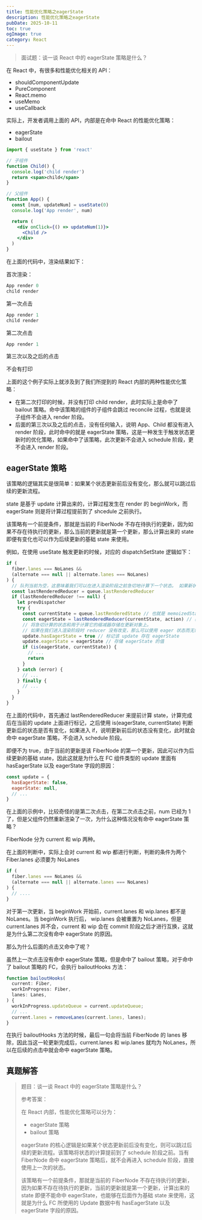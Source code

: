 ```yaml
---
title: 性能优化策略之eagerState
description: 性能优化策略之eagerState
pubDate: 2025-10-11
toc: true
ogImage: true
category: React
---
```


> 面试题：谈一谈 React 中的 eagerState 策略是什么？

在 React 中，有很多和性能优化相关的 API：

- shouldComponentUpdate
- PureComponent
- React.memo
- useMemo
- useCallback

实际上，开发者调用上面的 API，内部是在命中 React 的性能优化策略：

- eagerState
- bailout

```jsx
import { useState } from 'react'

// 子组件
function Child() {
  console.log('child render')
  return <span>child</span>
}

// 父组件
function App() {
  const [num, updateNum] = useState(0)
  console.log('App render', num)

  return (
    <div onClick={() => updateNum(1)}>
      <Child />
    </div>
  )
}
```

在上面的代码中，渲染结果如下：

首次渲染：

```js
App render 0
child render
```

第一次点击

```js
App render 1
child render
```

第二次点击

```js
App render 1
```

第三次以及之后的点击

不会有打印

上面的这个例子实际上就涉及到了我们所提到的 React 内部的两种性能优化策略：

- 在第二次打印的时候，并没有打印 child render，此时实际上是命中了 bailout 策略。命中该策略的组件的子组件会跳过 reconcile 过程，也就是说子组件不会进入 render 阶段。
- 后面的第三次以及之后的点击，没有任何输入，说明 App、Child 都没有进入 render 阶段，此时命中的就是 eagerState 策略，这是一种发生于触发状态更新时的优化策略，如果命中了该策略，此次更新不会进入 schedule 阶段，更不会进入 render 阶段。

## eagerState 策略

该策略的逻辑其实是很简单：如果某个状态更新前后没有变化，那么就可以跳过后续的更新流程。

state 是基于 update 计算出来的，计算过程发生在 render 的 beginWork，而 eagerState 则是将计算过程提前到了 shcedule 之前执行。

该策略有一个前提条件，那就是当前的 FiberNode 不存在待执行的更新，因为如果不存在待执行的更新，那么当前的更新就是第一个更新，那么计算出来的 state 即便有变化也可以作为后续更新的基础 state 来使用。

例如，在使用 useState 触发更新的时候，对应的 dispatchSetState 逻辑如下：

```js
if (
  fiber.lanes === NoLanes &&
  (alternate === null || alternate.lanes === NoLanes)
) {
  // 队列当前为空，这意味着我们可以在进入渲染阶段之前急切地计算下一个状态。 如果新状态与当前状态相同，我们或许可以完全摆脱困境。
  const lastRenderedReducer = queue.lastRenderedReducer
  if (lastRenderedReducer !== null) {
    let prevDispatcher
    try {
      const currentState = queue.lastRenderedState // 也就是 memoizedState
      const eagerState = lastRenderedReducer(currentState, action) // 基于 action 提前计算 state
      // 将急切计算的状态和用于计算它的缩减器存储在更新对象上。
      // 如果在我们进入渲染阶段时 reducer 没有改变，那么可以使用 eager 状态而无需再次调用 reducer。
      update.hasEagerState = true // 标记该 update 存在 eagerState
      update.eagerState = eagerState // 存储 eagerState 的值
      if (is(eagerState, currentState)) {
        // ...
        return
      }
    } catch (error) {
      // ...
    } finally {
      // ...
    }
  }
}
```

在上面的代码中，首先通过 lastRenderedReducer 来提前计算 state，计算完成后在当前的 update 上面进行标记，之后使用 is(eagerState, currentState) 判断更新后的状态是否有变化，如果进入 if，说明更新前后的状态没有变化，此时就会命中 eagerState 策略，不会进入 schedule 阶段。

即便不为 true，由于当前的更新是该 FiberNode 的第一个更新，因此可以作为后续更新的基础 state，因此这就是为什么在 FC 组件类型的 update 里面有 hasEagerState 以及 eagerState 字段的原因：

```js
const update = {
  hasEagerState: false,
  eagerState: null,
  // ...
}
```

在上面的示例中，比较奇怪的是第二次点击，在第二次点击之前，num 已经为 1 了，但是父组件仍然重新渲染了一次，为什么这种情况没有命中 eagerState 策略？

FiberNode 分为 current 和 wip 两种。

在上面的判断中，实际上会对 current 和 wip 都进行判断，判断的条件为两个 Fiber.lanes 必须要为 NoLanes

```js
if (
  fiber.lanes === NoLanes &&
  (alternate === null || alternate.lanes === NoLanes)
) {
  // ....
}
```

对于第一次更新，当 beginWork 开始前，current.lanes 和 wip.lanes 都不是 NoLanes。当 beginWork 执行后， wip.lanes 会被重置为 NoLanes，但是 current.lanes 并不会，current 和 wip 会在 commit 阶段之后才进行互换，这就是为什么第二次没有命中 eagerState 的原因。

那么为什么后面的点击又命中了呢？

虽然上一次点击没有命中 eagerState 策略，但是命中了 bailout 策略，对于命中了 bailout 策略的 FC，会执行 bailoutHooks 方法：

```js
function bailoutHooks(
  current: Fiber,
  workInProgress: Fiber,
  lanes: Lanes,
) {
  workInProgress.updateQueue = current.updateQueue;
  // ...
  current.lanes = removeLanes(current.lanes, lanes);
}
```

在执行 bailoutHooks 方法的时候，最后一句会将当前 FiberNode 的 lanes 移除，因此当这一轮更新完成后，current.lanes 和 wip.lanes 就均为 NoLanes，所以在后续的点击中就会命中 eagerState 策略。

## 真题解答

> 题目：谈一谈 React 中的 eagerState 策略是什么？
>
> 参考答案：
>
> 在 React 内部，性能优化策略可以分为：
>
> - eagerState 策略
> - bailout 策略
>
> eagerState 的核心逻辑是如果某个状态更新前后没有变化，则可以跳过后续的更新流程。该策略将状态的计算提前到了 schedule 阶段之前。当有 FiberNode 命中 eagerState 策略后，就不会再进入 schedule 阶段，直接使用上一次的状态。
>
> 该策略有一个前提条件，那就是当前的 FiberNode 不存在待执行的更新，因为如果不存在待执行的更新，当前的更新就是第一个更新，计算出来的 state 即便不能命中 eagerState，也能够在后面作为基础 state 来使用，这就是为什么 FC 所使用的 Update 数据中有 hasEagerState 以及 eagerState 字段的原因。

